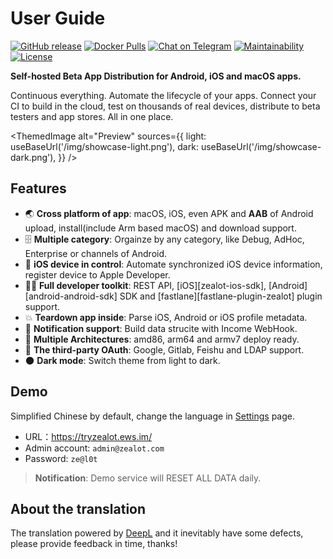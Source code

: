 
# User Guide

[![GitHub release](https://img.shields.io/github/v/release/tryzealot/zealot?include_prereleases)](https://github.com/tryzealot/zealot/releases)
[![Docker Pulls](https://img.shields.io/docker/pulls/tryzealot/zealot.svg)](https://hub.docker.com/r/tryzealot/zealot/)
[![Chat on Telegram](https://img.shields.io/badge/chat-on%20telegram-important.svg)](https://img.shields.io/badge/chat-on%20telegram-important.svg)
[![Maintainability](https://codeclimate.com/github/tryzealot/zealot/badges/gpa.svg)](https://codeclimate.com/github/tryzealot/zealot)
[![License](https://img.shields.io/github/license/tryzealot/zealot)](https://github.com/tryzealot/zealot/blob/develop/LICENSE)

**Self-hosted Beta App Distribution for Android, iOS and macOS apps.**

Continuous everything. Automate the lifecycle of your apps. Connect your CI to build in the cloud, test on thousands of real devices, distribute to beta testers and app stores. All in one place.

<ThemedImage
  alt="Preview"
  sources={{
    light: useBaseUrl('/img/showcase-light.png'),
    dark: useBaseUrl('/img/showcase-dark.png'),
  }}
/>

## Features

- 🌏 **Cross platform of app**: macOS, iOS, even APK and **AAB** of Android upload, install(include Arm based macOS) and download support.
- 🗄 **Multiple category**: Orgainze by any category, like Debug, AdHoc, Enterprise or channels of Android.
- 📱 **iOS device in control**: Automate synchronized iOS device information, register device to Apple Developer.
- 🧑‍💻 **Full developer toolkit**: REST API, [iOS][zealot-ios-sdk], [Android][android-android-sdk] SDK and [fastlane][fastlane-plugin-zealot] plugin support.
- 💥 **Teardown app inside**: Parse iOS, Android or iOS profile metadata.
- 🚨 **Notification support**: Build data strucite with Income WebHook.
- 🎳 **Multiple Architectures**: amd86, arm64 and armv7 deploy ready.
- 🔑 **The third-party OAuth**: Google, Gitlab, Feishu and LDAP support.
- 🌑 **Dark mode**: Switch theme from light to dark.


## Demo

Simplified Chinese by default, change the language in [Settings](/docs/4.x/user-guide/administrator/project-settings) page.

- URL：https://tryzealot.ews.im/
- Admin account: `admin@zealot.com`
- Password: `ze@l0t`

> **Notification**: Demo service will RESET ALL DATA daily.

## About the translation

The translation powered by [DeepL](https://www.deepl.com/translator) and it inevitably have some defects, please provide feedback in time, thanks!
